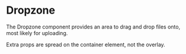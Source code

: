 
# Dropzone

The Dropzone component provides an area to drag and drop files onto, most likely for uploading.

Extra props are spread on the container element, not the overlay.

<Canvas withSource="open">
    <Story id="components-dropzone--basic" />
</Canvas>

<div class="hidden">
    <Primary />
</div>

<ArgsTable story={PRIMARY_STORY} />
